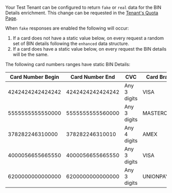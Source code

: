 Your Test Tenant can be configured to return `fake` or `real` data for the BIN Details enrichment. This change can be requested in the [Tenant's Quota Page](https://portal.basistheory.com/settings?tab=quotas).

When `fake` responses are enabled the following will occur:

1. If a card does not have a static value below, on every request a random set of BIN details following the `enhanced` data structure.
2. If a card does have a static value below, on every request the BIN details will be the same.

The following card numbers ranges have static BIN Details:

| Card Number Begin | Card Number End  | CVC          | Card Brand  | Test Card Example |
|-------------------|------------------|--------------|-------------|-------------------|
| 4242424242424242  | 4242424242424242 | Any 3 digits | VISA        | 4242424242424242  |
| 5555555555550000  | 5555555555560000 | Any 3 digits | MASTERCARD  | 5555555555554444  |
| 378282246310000   | 378282246310010  | Any 4 digits | AMEX        | 378282246310005   |
| 4000056655665550  | 4000056655665550 | Any 3 digits | VISA        | 4000056655665556  |
| 6200000000000000  | 6200000000000000 | Any 3 digits | UNIONPAY    | 6200000000000005  |
